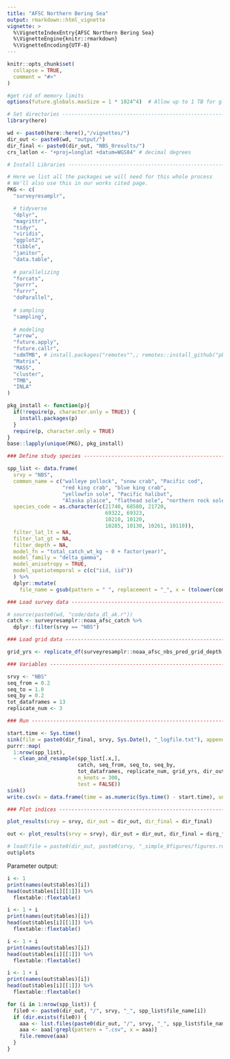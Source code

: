```yaml
---
title: "AFSC Northern Bering Sea"
output: rmarkdown::html_vignette
vignette: >
  %\VignetteIndexEntry{AFSC Northern Bering Sea}
  %\VignetteEngine{knitr::rmarkdown}
  %\VignetteEncoding{UTF-8}
---
```


```r
knitr::opts_chunk$set(
  collapse = TRUE,
  comment = "#>"
)
```

```r
#get rid of memory limits
options(future.globals.maxSize = 1 * 1024^4)  # Allow up to 1 TB for globals

# Set directories --------------------------------------------------------------
library(here)

wd <- paste0(here::here(),"/vignettes/")
dir_out <- paste0(wd, "output/")
dir_final <- paste0(dir_out, "NBS_0results/")
crs_latlon <- "+proj=longlat +datum=WGS84" # decimal degrees

# Install Libraries ------------------------------------------------------------

# Here we list all the packages we will need for this whole process
# We'll also use this in our works cited page. 
PKG <- c(
  "surveyresamplr",

  # tidyverse
  "dplyr",
  "magrittr",
  "tidyr",
  "viridis",
  "ggplot2", 
  "tibble",
  "janitor", 
  "data.table", 
  
  # parallelizing
  "forcats",
  "purrr",
  "furrr", 
  "doParallel",
  
  # sampling
  "sampling",
  
  # modeling
  "arrow", 
  "future.apply", 
  "future.callr", 
  "sdmTMB", # install.packages("remotes"",; remotes::install_github("pbs-assess/sdmTMBextra", dependencies = TRUE",
  "Matrix", 
  "MASS",
  "cluster", 
  "TMB", 
  "INLA" 
)

pkg_install <- function(p){
  if(!require(p, character.only = TRUE)) {
    install.packages(p)
  }
  require(p, character.only = TRUE)
}
base::lapply(unique(PKG), pkg_install)

### Define study species -------------------------------------------------------

spp_list <- data.frame(
  srvy = "NBS",
  common_name = c("walleye pollock", "snow crab", "Pacific cod", 
                  "red king crab", "blue king crab", 
                  "yellowfin sole", "Pacific halibut", 
                  "Alaska plaice", "flathead sole", "northern rock sole", "arrowtooth flounder"), 
  species_code = as.character(c(21740, 68580, 21720, 
                                69322, 69323, 
                                10210, 10120, 
                                10285, 10130, 10261, 10110)), 
  filter_lat_lt = NA, 
  filter_lat_gt = NA, 
  filter_depth = NA, 
  model_fn = "total_catch_wt_kg ~ 0 + factor(year)",
  model_family = "delta_gamma",
  model_anisotropy = TRUE,
  model_spatiotemporal = c(c("iid, iid"))
  ) %>% 
  dplyr::mutate( 
    file_name = gsub(pattern = " ", replacement = "_", x = (tolower(common_name)))  )

### Load survey data -----------------------------------------------------------

# source(paste0(wd, "code/data_dl_ak.r"))
catch <- surveyresamplr::noaa_afsc_catch %>% 
  dplyr::filter(srvy == "NBS")

### Load grid data -------------------------------------------------------------

grid_yrs <- replicate_df(surveyresamplr::noaa_afsc_nbs_pred_grid_depth, "year", unique(catch$year))

### Variables ------------------------------------------------------------------

srvy <- "NBS"
seq_from = 0.2
seq_to = 1.0
seq_by = 0.2 
tot_dataframes = 13
replicate_num <- 3

### Run ------------------------------------------------------------------------

start.time <- Sys.time()
sink(file = paste0(dir_final, srvy, Sys.Date(), "_logfile.txt"), append = FALSE, split = TRUE)  
purrr::map(
  1:nrow(spp_list), 
  ~ clean_and_resample(spp_list[.x,], 
                       catch, seq_from, seq_to, seq_by, 
                       tot_dataframes, replicate_num, grid_yrs, dir_out, 
                       n_knots = 300, 
                       test = FALSE))
sink()
write.csv(x = data.frame(time = as.numeric(Sys.time() - start.time), units = units(Sys.time() - start.time)), file = paste0(dir_final, srvy, "_time.csv"))

### Plot indices ---------------------------------------------------------------

plot_results(srvy = srvy, dir_out = dir_out, dir_final = dir_final) 

```


```r
out <- plot_results(srvy = srvy), dir_out = dir_out, dir_final = dirg_final) 
```

```r
# load(file = paste0(dir_out, paste0(srvy, "_simple_0figures/figures.rdata")), verbose = TRUE)
out$plots
```

Parameter output: 

```r
i <- 1
print(names(out$tables)[i])
head(out$tables[i][[1]]) %>% 
  flextable::flextable() 
```


```r
i <- 1 + i
print(names(out$tables)[i])
head(out$tables[i][[1]]) %>% 
  flextable::flextable() 
```


```r
i <- 1 + i
print(names(out$tables)[i])
head(out$tables[i][[1]]) %>% 
  flextable::flextable() 
```


```r
i <- 1 + i
print(names(out$tables)[i])
head(out$tables[i][[1]]) %>% 
  flextable::flextable() 
```

```r
for (i in 1:nrow(spp_list)) {
  file0 <- paste0(dir_out, "/", srvy, "_", spp_list$file_name[i])
  if (dir.exists(file0)) {
    aaa <- list.files(paste0(dir_out, "/", srvy, "_", spp_list$file_name[i]), full.names = TRUE)
    aaa <- aaa[!grepl(pattern = ".csv", x = aaa)]
    file.remove(aaa)
  }
}
```

